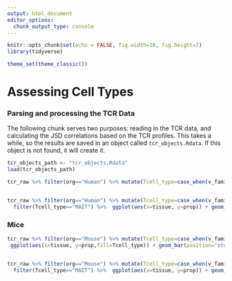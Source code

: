 ```yaml
---
output: html_document
editor_options: 
  chunk_output_type: console
---
```

```r
knitr::opts_chunk$set(echo = FALSE, fig.width=10, fig.height=7) 
library(tidyverse) 

theme_set(theme_classic())
```

# Assessing Cell Types
### Parsing and processing the TCR Data

The following chunk serves two purposes: reading in the TCR data, and calculating the JSD correlations based on the TCR profiles.  This takes a while, so the results are saved in an object called `tcr_objects.Rdata`. If this object is not found, it will create it. 

```R
tcr_objects_path <- "tcr_objects.Rdata"
load(tcr_objects_path)

tcr_raw %>% filter(org=="Human") %>% mutate(Tcell_type=case_when(v_family %in% c("TCRBV06", "TCRBV20") ~ "MAIT", v_family == "TCRBV11" ~ "NKT", TRUE ~ "Other")) %>% group_by(sample_name,tissue,  indv_label, Tcell_type) %>% summarize(prop=sum(productive_frequency))  %>% ggplot(aes(x=tissue, y=prop,fill=Tcell_type)) + geom_bar(position="stack", stat="identity") + facet_wrap(~indv_label, scales = "free_x") + theme(axis.text.x = element_text(angle=45, hjust=1))


tcr_raw %>% filter(org=="Human") %>% mutate(Tcell_type=case_when(v_family %in% c("TCRBV06", "TCRBV20") ~ "MAIT", v_family == "TCRBV11" ~ "NKT", TRUE ~ "Other")) %>% group_by(sample_name,tissue,  indv_label, Tcell_type) %>% summarize(prop=sum(productive_frequency))  %>%
  filter(Tcell_type=="MAIT") %>%  ggplot(aes(x=tissue, y=prop)) + geom_boxplot() + geom_jitter() +  ggpubr::stat_compare_means(hide.ns = FALSE, ref.group = "pretx_blood", label.y = .3+ (.05*(1:30)))  + theme(axis.text.x = element_text(angle=45, hjust=1))

```

### Mice


```r

tcr_raw %>% filter(org=="Mouse") %>% mutate(Tcell_type=case_when(v_family %in% c("TCRBV09", "TCRBV13") ~ "MAIT", v_family %in% c("TCRBV02","TCRBV07","TCRBV08") ~ "NKT", TRUE ~ "Other")) %>% group_by(sample_name,tissue,  indv_label, Tcell_type) %>% summarize(prop=sum(productive_frequency))  %>%
 ggplot(aes(x=tissue, y=prop,fill=Tcell_type)) + geom_bar(position="stack", stat="identity") + facet_wrap(~indv_label, scales = "free_x") + theme(axis.text.x = element_text(angle=45, hjust=1))


tcr_raw %>% filter(org=="Mouse") %>% mutate(Tcell_type=case_when(v_family %in% c("TCRBV09", "TCRBV13") ~ "MAIT", v_family %in% c("TCRBV02","TCRBV07","TCRBV08") ~ "NKT", TRUE ~ "Other")) %>% group_by(sample_name,tissue,  indv_label, Tcell_type) %>% summarize(prop=sum(productive_frequency))  %>%
  filter(Tcell_type=="MAIT") %>%  ggplot(aes(x=tissue, y=prop)) + geom_boxplot() + geom_jitter() +  ggpubr::stat_compare_means(hide.ns = FALSE, ref.group = "blood", label.y = .3+ (.05*(1:30)))  + theme(axis.text.x = element_text(angle=45, hjust=1))



```









